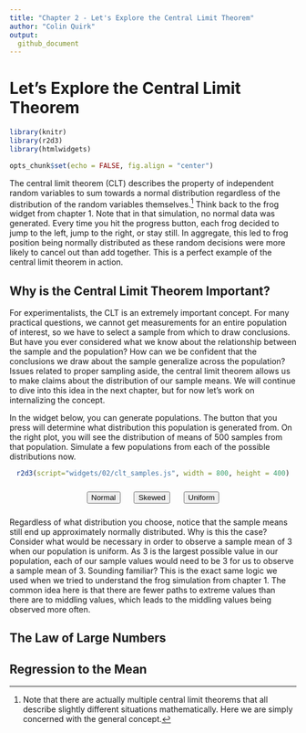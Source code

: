 ```yaml
---
title: "Chapter 2 - Let's Explore the Central Limit Theorem"
author: "Colin Quirk"
output:
  github_document
---
```


# Let's Explore the Central Limit Theorem

```r
library(knitr)
library(r2d3)
library(htmlwidgets)

opts_chunk$set(echo = FALSE, fig.align = "center")
```

The central limit theorem (CLT) describes the property of independent random variables to sum towards a normal distribution regardless of the distribution of the random variables themselves.^[Note that there are actually multiple central limit theorems that all describe slightly different situations mathematically. Here we are simply concerned with the general concept.] Think back to the frog widget from chapter 1. Note that in that simulation, no normal data was generated. Every time you hit the progress button, each frog decided to jump to the left, jump to the right, or stay still. In aggregate, this led to frog position being normally distributed as these random decisions were more likely to cancel out than add together. This is a perfect example of the central limit theorem in action.

## Why is the Central Limit Theorem Important?

For experimentalists, the CLT is an extremely important concept. For many practical questions, we cannot get measurements for an entire population of interest, so we have to select a sample from which to draw conclusions. But have you ever considered what we know about the relationship between the sample and the population? How can we be confident that the conclusions we draw about the sample generalize across the population? Issues related to proper sampling aside, the central limit theorem allows us to make claims about the distribution of our sample means. We will continue to dive into this idea in the next chapter, but for now let's work on internalizing the concept. 

In the widget below, you can generate populations. The button that you press will determine what distribution this population is generated from. On the right plot, you will see the distribution of means of 500 samples from that population. Simulate a few populations from each of the possible distributions now.

<center>
```r
r2d3(script="widgets/02/clt_samples.js", width = 800, height = 400)
```

<form>
  <button id='normalDistButton' style='margin: 10px'>Normal</button>
  <button id='skewDistButton' style='margin: 10px'>Skewed</button>
  <button id='unifDistButton' style='margin: 10px'>Uniform</button>
</form>
</center>

Regardless of what distribution you choose, notice that the sample means still end up approximately normally distributed. Why is this the case? Consider what would be necessary in order to observe a sample mean of 3 when our population is uniform. As 3 is the largest possible value in our population, each of our sample values would need to be 3 for us to observe a sample mean of 3. Sounding familiar? This is the exact same logic we used when we tried to understand the frog simulation from chapter 1. The common idea here is that there are fewer paths to extreme values than there are to middling values, which leads to the middling values being observed more often.

## The Law of Large Numbers

## Regression to the Mean

